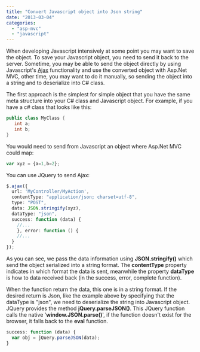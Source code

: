 ```yaml
---
title: "Convert Javascript object into Json string"
date: "2013-03-04"
categories: 
  - "asp-mvc"
  - "javascript"
---
```


When developing Javascript intensively at some point you may want to save the object. To save your Javascript object, you need to send it back to the server. Sometime, you may be able to send the object directly by using Javascript's [Ajax](http://api.jquery.com/jQuery.ajax/) functionality and use the converted object with Asp.Net MVC, other time, you may want to do it manually, so sending the object into a string and to deserialize into C# class.

The first approach is the simplest for simple object that you have the same meta structure into your C# class and Javascript object. For example, if you have a c\# class that looks like this:


```csharp
public class MyClass { 
   int a; 
   int b; 
} 
```

You would need to send from Javascript an object where Asp.Net MVC could map:

```typescript
var xyz = {a=1,b=2}; 
``` 


You can use JQuery to send Ajax:

```typescript
$.ajax({ 
  url: 'MyController/MyAction', 
  contentType: "application/json; charset=utf-8", 
  type: "POST", 
  data: JSON.stringify(xyz), 
  dataType: "json", 
  success: function (data) { 
    //... 
    }, error: function () { 
    //... 
  } 
}); 
``` 


As you can see, we pass the data information using **JSON.stringify()** which send the object serialized into a string format. The **contentType** property indicates in which format the data is sent, meanwhile the property **dataType** is how to data received back (in the success, error, complete function).

When the function return the data, this one is in a string format. If the desired return is Json, like the example above by specifying that the dataType is "json", we need to deserialize the string into Javascript object. JQuery provides the method **jQuery.parseJSON()**. This JQuery function calls the native '**window.JSON.parse()**', if the function doesn't exist for the browser, it falls back to the **eval** function.

```typescript
success: function (data) { 
  var obj = jQuery.parseJSON(data); 
} 
``` 


